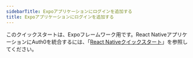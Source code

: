 ```yaml
---
sidebarTitle: Expoアプリケーションにログインを追加する
title: Expoアプリケーションにログインを追加する
---
```


このクイックスタートは、Expoフレームワーク用です。React NativeアプリケーションにAuth0を統合するには、「[React Nativeクイックスタート](/react-native)」を参照してください。